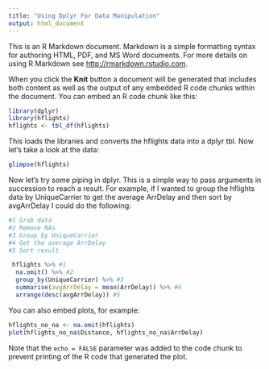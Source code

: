 ```yaml
---
title: "Using Dplyr For Data Manipulation"
output: html_document
---
```


This is an R Markdown document. Markdown is a simple formatting syntax for authoring HTML, PDF, and MS Word documents. For more details on using R Markdown see <http://rmarkdown.rstudio.com>.

When you click the **Knit** button a document will be generated that includes both content as well as the output of any embedded R code chunks within the document. You can embed an R code chunk like this:

```r
library(dplyr)
library(hflights)
hflights <- tbl_df(hflights)
```

This loads the libraries and converts the hflights data into a dplyr tbl.  Now let's take a look at the data:

```r
glimpse(hflights)
```

Now let's try some piping in dplyr.  This is a simple way to pass arguments in succession to reach a result.  For example, if I wanted to group the hflights data by UniqueCarrier to get the average ArrDelay and then sort by avgArrDelay I could do the following:

```r
#1 Grab data
#2 Remove NAs
#3 Group by UniqueCarrier
#4 Get the average ArrDelay
#5 Sort result

 hflights %>% #1
  na.omit() %>% #2
  group_by(UniqueCarrier) %>% #3
  summarise(avgArrDelay = mean(ArrDelay)) %>% #4
  arrange(desc(avgArrDelay)) #5
```

You can also embed plots, for example:

```r
hflights_no_na <- na.omit(hflights)
plot(hflights_no_na$Distance, hflights_no_na$ArrDelay)
```

Note that the `echo = FALSE` parameter was added to the code chunk to prevent printing of the R code that generated the plot.
